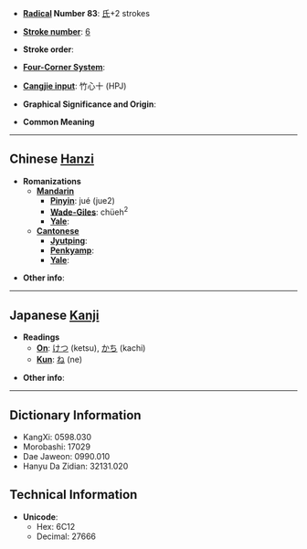 * '''[[Wiktionary:Chinese radical index| Radical]] Number 83''': [[Wiktionary:Chinese radical index 氏|氏]]+2 strokes

* '''[[Wiktionary:Chinese total strokes index|Stroke number]]''': [[Wiktionary:Chinese total strokes index 6|6]]

* '''Stroke order''': 

* '''[[Wiktionary:Chinese four corner index|Four-Corner System]]''': 

* '''[[Wiktionary:Chinese Cangjie index|Cangjie input]]''': 竹心十 (HPJ)

* '''Graphical Significance and Origin''': 

* '''Common Meaning'''

----

== Chinese [[Hanzi]] ==

* '''Romanizations'''
** '''[[Mandarin]]'''
*** '''[[Pinyin]]''': jué (jue2)
*** '''[[Wade-Giles]]''': chüeh<sup>2</sup>
*** '''[[Yale]]''': 
** '''[[Cantonese]]'''
*** '''[[Jyutping]]''':
*** '''[[Penkyamp]]''': 
*** '''[[Yale]]''': 

* '''Other info''': 

----

== Japanese [[Kanji]] ==

* '''Readings'''
** '''[[On]]''': [[けつ]] (ketsu), [[かち]] (kachi)
** '''[[Kun]]''': [[ね]] (ne)

* '''Other info''':  

----

== Dictionary Information ==

* KangXi: 0598.030
* Morobashi: 17029
* Dae Jaweon: 0990.010
* Hanyu Da Zidian: 32131.020

== Technical Information ==

* '''Unicode''':
** Hex: 6C12
** Decimal: 27666